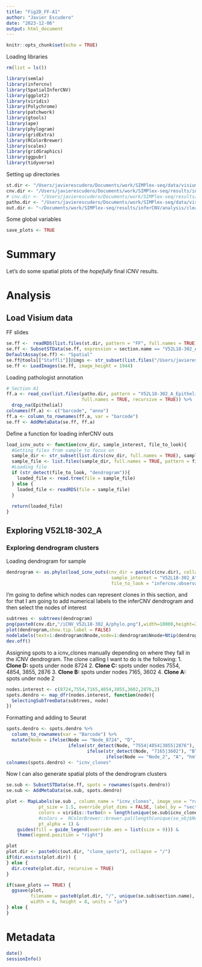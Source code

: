 ```yaml
---
title: "Fig2D_FF-A1"
author: "Javier Escudero"
date: "2023-12-06"
output: html_document
---
```


```r
knitr::opts_chunk$set(echo = TRUE)
```
Loading libraries
```r
rm(list = ls())

library(semla)
library(infercnv)
library(SpatialInferCNV)
library(ggplot2)
library(viridis)
library(Polychrome)
library(patchwork)
library(gtools)
library(ape)
library(phylogram)
library(gridExtra)
library(RColorBrewer)
library(scales)
library(gridGraphics)
library(ggpubr)
library(tidyverse)
```

Setting up directories
```r
st.dir <- "/Users/javierescudero/Documents/work/SIMPlex-seq/data/visium/human_BC/R_objects"
cnv.dir <- "/Users/javierescudero/Documents/work/SIMPlex-seq/results/inferCNV/iCNV_outs/Visium/sc_ref/Rezas_manual-annot/clean_snREF"
# cnv.dir <- "/Users/javierescudero/Documents/work/SIMPlex-seq/results/inferCNV/iCNV_outs/Visium/st_ref/pathology/ffShared_wo-benign"
patho.dir <- "/Users/javierescudero/Documents/work/SIMPlex-seq/data/visium/human_BC"
out.dir <- "~/Documents/work/SIMPlex-seq/results/inferCNV/analysis/cleaned_snREF-visClones"
```

Some global variables
```r
save_plots <- TRUE
```

# Summary
Let's do some spatial plots of the *hopefully* final iCNV results.

# Analysis
## Load Visium data
FF slides
```r
se.ff <-  readRDS(list.files(st.dir, pattern = "FF", full.names = TRUE))
se.ff <- SubsetSTData(se.ff, expression = section.name == "V52L18-302_A")
DefaultAssay(se.ff) <- "Spatial"
se.ff@tools[["Staffli"]]@imgs <- str_subset(list.files("/Users/javierescudero/Documents/work/SIMPlex-seq/data/visium/human_BC/FF", pattern = "hires", full.names = TRUE, recursive = TRUE), pattern = paste(unique(se.ff$section.name), collapse = "|"))
se.ff <- LoadImages(se.ff, image_height = 1944)
```

Loading pathologist annotation
```r
# Section A1
ff.a <- read_csv(list.files(patho.dir, pattern = "V52L18-302_A_Epithelial", 
                            full.names = TRUE, recursive = TRUE)) %>% 
  drop_na(Epithelial)
colnames(ff.a) <- c("barcode", "anno")
ff.a <- column_to_rownames(ff.a, var = "barcode")
se.ff <- AddMetaData(se.ff, ff.a)
```

Define a function for loading inferCNV outs
```r
load_icnv_outs <- function(cnv_dir, sample_interest, file_to_look){
  #Getting files from sample to focus on
  sample_dir <- str_subset(list.dirs(cnv_dir, full.names = TRUE), sample_interest)  
  sample_file <- list.files(sample_dir, full.names = TRUE, pattern = file_to_look)
  #Loading file
  if (str_detect(file_to_look, "dendrogram")){
    loaded_file <- read.tree(file = sample_file)
  } else {
    loaded_file <- readRDS(file = sample_file)
  }
  
  return(loaded_file)
}
```

## Exploring V52L18-302_A
### Exploring dendrogram clusters
Loading dendrogram for sample
```r
dendrogram <- as.phylo(load_icnv_outs(cnv_dir = paste(c(cnv.dir), collapse = "/"),
                                       sample_interest = "V52L18-302_A",
                                       file_to_look = "infercnv.observations_dendrogram.txt"))
```

I'm going to define which nodes can represent clones in this section, and for that I am going to add numerical labels to the inferCNV dendrogram and then select the nodes of interest
```r
subtrees <- subtrees(dendrogram)
png(paste0(cnv.dir,"/iCNV_V52L18-302_A/phylo.png"),width=10000,height=2500, res = 300)
plot(dendrogram,show.tip.label = FALSE)
nodelabels(text=1:dendrogram$Nnode,node=1:dendrogram$Nnode+Ntip(dendrogram))
dev.off()
```

Assigning spots to a icnv_clones manually depending on where they fall in the iCNV dendrogram. The clone calling I want to do is the following:
  1. **Clone D:** spots under node 8724
  2. **Clone C:** spots under nodes 7554, 4854, 3855, 2876
  3. **Clone B:** spots under nodes 7165, 3602
  4. **Clone A:** spots under node 2
```r
nodes.interest <- c(8724,7554,7165,4854,3855,3602,2876,2)
spots.dendro <- map_dfr(nodes.interest, function(node){
  SelectingSubTreeData(subtrees, node)
})
```

Formatting and adding to Seurat
```r
spots.dendro <- spots.dendro %>% 
  column_to_rownames(var = "Barcode") %>% 
  mutate(Node = ifelse(Node == "Node_8724", "D", 
                       ifelse(str_detect(Node, "7554|4854|3855|2876"), "C",
                              ifelse(str_detect(Node, "7165|3602"), "B",
                                     ifelse(Node == "Node_2", "A", "hm")))))
colnames(spots.dendro) <- "icnv_clones"
```

Now I can also generate spatial plots of the dendrogram clusters
```r
se.sub <- SubsetSTData(se.ff, spots = rownames(spots.dendro))
se.sub <- AddMetaData(se.sub, spots.dendro)
```

```r
plot <- MapLabels(se.sub , column_name = "icnv_clones", image_use = "raw",
            pt_size = 1.5, override_plot_dims = FALSE, label_by = "section.name",
            colors = viridis::turbo(n = length(unique(se.sub$icnv_clones))),
            #colors =  RColorBrewer::brewer.pal(length(unique(se_obj$Node)), "Set1"),
            pt_alpha = 1) &
    guides(fill = guide_legend(override.aes = list(size = 9))) &
    theme(legend.position = "right")

plot
plot.dir <- paste0(c(out.dir, "clone_spots"), collapse = "/")
if(dir.exists(plot.dir)) {
} else {
  dir.create(plot.dir, recursive = TRUE)
}

if(save_plots == TRUE) {
  ggsave(plot, 
         filename = paste0(plot.dir, "/", unique(se.sub$section.name), "_clone_spots.pdf"),
         width = 8, height = 8, units = "in")
} else {
}
```

# Metadata
```r
date()
sessionInfo()
```



